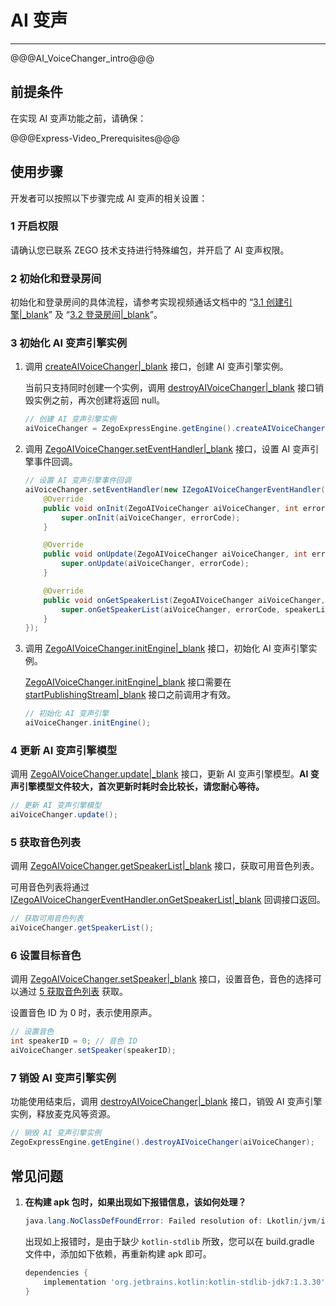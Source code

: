 # AI 变声

- - -

@@@AI_VoiceChanger_intro@@@

## 前提条件

在实现 AI 变声功能之前，请确保：

@@@Express-Video_Prerequisites@@@

## 使用步骤

开发者可以按照以下步骤完成 AI 变声的相关设置：

### 1 开启权限

请确认您已联系 ZEGO 技术支持进行特殊编包，并开启了 AI 变声权限。

### 2 初始化和登录房间

初始化和登录房间的具体流程，请参考实现视频通话文档中的 “[3.1 创建引擎\|_blank](!Integration/Solution_Implementation#initialization)” 及 “[3.2 登录房间\|_blank](!Integration/Solution_Implementation#createroom)”。

### 3 初始化 AI 变声引擎实例

1. 调用 [createAIVoiceChanger\|_blank](@createAIVoiceChanger) 接口，创建 AI 变声引擎实例。

    当前只支持同时创建一个实例，调用 [destroyAIVoiceChanger\|_blank](@destroyAIVoiceChanger) 接口销毁实例之前，再次创建将返回 null。

    ```java
    // 创建 AI 变声引擎实例
    aiVoiceChanger = ZegoExpressEngine.getEngine().createAIVoiceChanger();
    ```

2. 调用 [ZegoAIVoiceChanger.setEventHandler\|_blank](@setEventHandler-ZegoAIVoiceChanger) 接口，设置 AI 变声引擎事件回调。

    ```java
    // 设置 AI 变声引擎事件回调
    aiVoiceChanger.setEventHandler(new IZegoAIVoiceChangerEventHandler() {
        @Override
        public void onInit(ZegoAIVoiceChanger aiVoiceChanger, int errorCode) {
            super.onInit(aiVoiceChanger, errorCode);
        }

        @Override
        public void onUpdate(ZegoAIVoiceChanger aiVoiceChanger, int errorCode) {
            super.onUpdate(aiVoiceChanger, errorCode);
        }

        @Override
        public void onGetSpeakerList(ZegoAIVoiceChanger aiVoiceChanger, int errorCode, ArrayList<ZegoAIVoiceChangerSpeakerInfo> speakerList) {
            super.onGetSpeakerList(aiVoiceChanger, errorCode, speakerList);
        }
    });
    ```

3. 调用 [ZegoAIVoiceChanger.initEngine\|_blank](@initEngine-ZegoAIVoiceChanger) 接口，初始化 AI 变声引擎实例。

    <div class = "mk-warning">

    [ZegoAIVoiceChanger.initEngine\|_blank](@initEngine-ZegoAIVoiceChanger) 接口需要在 [startPublishingStream\|_blank](@startPublishingStream) 接口之前调用才有效。
    </div>

    ```java
    // 初始化 AI 变声引擎
    aiVoiceChanger.initEngine();
    ```

### 4 更新 AI 变声引擎模型

调用 [ZegoAIVoiceChanger.update\|_blank](@update-ZegoAIVoiceChanger) 接口，更新 AI 变声引擎模型。**AI 变声引擎模型文件较大，首次更新时耗时会比较长，请您耐心等待。**

```java
// 更新 AI 变声引擎模型
aiVoiceChanger.update();
```

### 5 获取音色列表

调用 [ZegoAIVoiceChanger.getSpeakerList\|_blank](@getSpeakerList-ZegoAIVoiceChanger) 接口，获取可用音色列表。

可用音色列表将通过 [IZegoAIVoiceChangerEventHandler.onGetSpeakerList\|_blank](@onGetSpeakerList-IZegoAIVoiceChangerEventHandler) 回调接口返回。

```java
// 获取可用音色列表
aiVoiceChanger.getSpeakerList();
```

### 6 设置目标音色

调用 [ZegoAIVoiceChanger.setSpeaker\|_blank](@setSpeaker-ZegoAIVoiceChanger) 接口，设置音色，音色的选择可以通过 [5 获取音色列表](!AI_VoiceChanger#3_5) 获取。

设置音色 ID 为 0 时，表示使用原声。

```java
// 设置音色
int speakerID = 0; // 音色 ID
aiVoiceChanger.setSpeaker(speakerID);
```

### 7 销毁 AI 变声引擎实例

功能使用结束后，调用 [destroyAIVoiceChanger\|_blank](@destroyAIVoiceChanger) 接口，销毁 AI 变声引擎实例，释放麦克风等资源。

```java
// 销毁 AI 变声引擎实例
ZegoExpressEngine.getEngine().destroyAIVoiceChanger(aiVoiceChanger);
```


## 常见问题

1. **在构建 apk 包时，如果出现如下报错信息，该如何处理？**

    ```java
    java.lang.NoClassDefFoundError: Failed resolution of: Lkotlin/jvm/internal/Intrinsics;
    ```
    出现如上报错时，是由于缺少 `kotlin-stdlib` 所致，您可以在 build.gradle 文件中，添加如下依赖，再重新构建 apk 即可。

    ```groovy
    dependencies {
        implementation 'org.jetbrains.kotlin:kotlin-stdlib-jdk7:1.3.30'
    }
    ```
